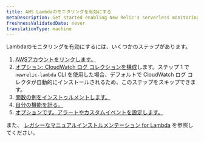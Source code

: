 ```yaml
---
title: AWS Lambdaのモニタリングを有効にする
metaDescription: Get started enabling New Relic's serverless monitoring for AWS Lambda.
freshnessValidatedDate: never
translationType: machine
---
```


Lambdaのモニタリングを有効にするには、いくつかのステップがあります。

1. [AWSアカウントをリンクします。](/docs/serverless-function-monitoring/aws-lambda-monitoring/enable-lambda-monitoring/account-linking)
2. [オプション: CloudWatch ログ コレクションを構成](/docs/logs/enable-log-management-new-relic/enable-log-monitoring-new-relic/aws-lambda-sending-cloudwatch-logs)します。ステップ 1 で`newrelic-lambda` CLI を使用した場合、デフォルトで CloudWatch ログ コレクタが自動的にインストールされるため、このステップをスキップできます。
3. [関数の例をインストゥルメントします。](/docs/serverless-function-monitoring/aws-lambda-monitoring/enable-lambda-monitoring/instrument-example)
4. [自分の機能を計る。](/docs/serverless-function-monitoring/aws-lambda-monitoring/enable-lambda-monitoring/instrument-your-own)
5. [オプションです。アラートやカスタムイベントを設定します。](/docs/serverless-function-monitoring/aws-lambda-monitoring/enable-lambda-monitoring/configure-serverless-monitoring-aws-lambda)

また、 [レガシーなマニュアルインストルメンテーション for Lambda](/docs/serverless-function-monitoring/aws-lambda-monitoring/enable-lambda-monitoring/enable-serverless-monitoring-aws-lambda-legacy) を参照してください。

<InstallFeedback/>